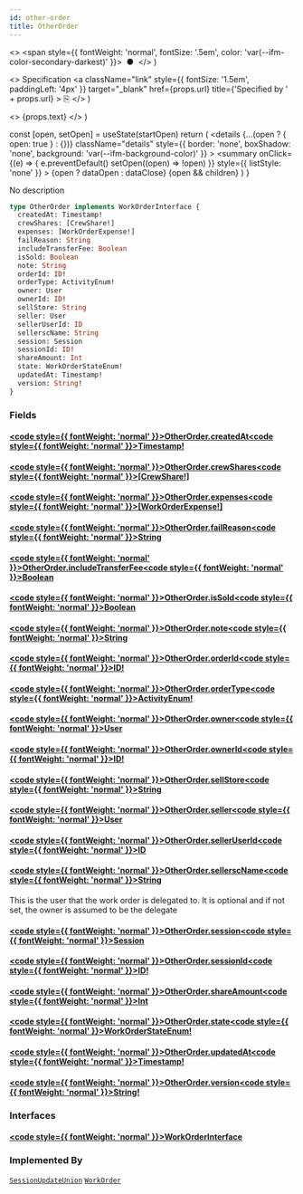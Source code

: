 ```yaml
---
id: other-order
title: OtherOrder
---
```


  <>
    <span style={{ fontWeight: 'normal', fontSize: '.5em', color: 'var(--ifm-color-secondary-darkest)' }}>
      &nbsp;●&nbsp;
    </span>
  </>
)

  <>
    Specification
    <a
      className="link"
      style={{ fontSize: '1.5em', paddingLeft: '4px' }}
      target="_blank"
      href={props.url}
      title={'Specified by ' + props.url}
    >
      ⎘
    </a>
  </>
)

  <>
    <span className={props.class}>{props.text}</span>
  </>
)


  const [open, setOpen] = useState(startOpen)
  return (
    <details
      {...(open ? { open: true } : {})}
      className="details"
      style={{ border: 'none', boxShadow: 'none', background: 'var(--ifm-background-color)' }}
    >
      <summary
        onClick={(e) => {
          e.preventDefault()
          setOpen((open) => !open)
        }}
        style={{ listStyle: 'none' }}
      >
        {open ? dataOpen : dataClose}
      </summary>
      {open && children}
    </details>
  )
}

No description

```graphql
type OtherOrder implements WorkOrderInterface {
  createdAt: Timestamp!
  crewShares: [CrewShare!]
  expenses: [WorkOrderExpense!]
  failReason: String
  includeTransferFee: Boolean
  isSold: Boolean
  note: String
  orderId: ID!
  orderType: ActivityEnum!
  owner: User
  ownerId: ID!
  sellStore: String
  seller: User
  sellerUserId: ID
  sellerscName: String
  session: Session
  sessionId: ID!
  shareAmount: Int
  state: WorkOrderStateEnum!
  updatedAt: Timestamp!
  version: String!
}
```

### Fields

#### [<code style={{ fontWeight: 'normal' }}>OtherOrder.<b>createdAt</b></code>](#)<Bullet />[<code style={{ fontWeight: 'normal' }}><b>Timestamp!</b></code>](/api/types/scalars/timestamp.mdx) <Badge class="badge badge--secondary badge--non_null" text="non-null"/> <Badge class="badge badge--secondary " text="scalar"/>

#### [<code style={{ fontWeight: 'normal' }}>OtherOrder.<b>crewShares</b></code>](#)<Bullet />[<code style={{ fontWeight: 'normal' }}><b>[CrewShare!]</b></code>](/api/types/objects/crew-share.mdx) <Badge class="badge badge--secondary " text="list"/> <Badge class="badge badge--secondary " text="object"/>

#### [<code style={{ fontWeight: 'normal' }}>OtherOrder.<b>expenses</b></code>](#)<Bullet />[<code style={{ fontWeight: 'normal' }}><b>[WorkOrderExpense!]</b></code>](/api/types/objects/work-order-expense.mdx) <Badge class="badge badge--secondary " text="list"/> <Badge class="badge badge--secondary " text="object"/>

#### [<code style={{ fontWeight: 'normal' }}>OtherOrder.<b>failReason</b></code>](#)<Bullet />[<code style={{ fontWeight: 'normal' }}><b>String</b></code>](/api/types/scalars/string.mdx) <Badge class="badge badge--secondary " text="scalar"/>

#### [<code style={{ fontWeight: 'normal' }}>OtherOrder.<b>includeTransferFee</b></code>](#)<Bullet />[<code style={{ fontWeight: 'normal' }}><b>Boolean</b></code>](/api/types/scalars/boolean.mdx) <Badge class="badge badge--secondary " text="scalar"/>

#### [<code style={{ fontWeight: 'normal' }}>OtherOrder.<b>isSold</b></code>](#)<Bullet />[<code style={{ fontWeight: 'normal' }}><b>Boolean</b></code>](/api/types/scalars/boolean.mdx) <Badge class="badge badge--secondary " text="scalar"/>

#### [<code style={{ fontWeight: 'normal' }}>OtherOrder.<b>note</b></code>](#)<Bullet />[<code style={{ fontWeight: 'normal' }}><b>String</b></code>](/api/types/scalars/string.mdx) <Badge class="badge badge--secondary " text="scalar"/>

#### [<code style={{ fontWeight: 'normal' }}>OtherOrder.<b>orderId</b></code>](#)<Bullet />[<code style={{ fontWeight: 'normal' }}><b>ID!</b></code>](/api/types/scalars/id.mdx) <Badge class="badge badge--secondary badge--non_null" text="non-null"/> <Badge class="badge badge--secondary " text="scalar"/>

#### [<code style={{ fontWeight: 'normal' }}>OtherOrder.<b>orderType</b></code>](#)<Bullet />[<code style={{ fontWeight: 'normal' }}><b>ActivityEnum!</b></code>](/api/types/enums/activity-enum.mdx) <Badge class="badge badge--secondary badge--non_null" text="non-null"/> <Badge class="badge badge--secondary " text="enum"/>

#### [<code style={{ fontWeight: 'normal' }}>OtherOrder.<b>owner</b></code>](#)<Bullet />[<code style={{ fontWeight: 'normal' }}><b>User</b></code>](/api/types/objects/user.mdx) <Badge class="badge badge--secondary " text="object"/>

#### [<code style={{ fontWeight: 'normal' }}>OtherOrder.<b>ownerId</b></code>](#)<Bullet />[<code style={{ fontWeight: 'normal' }}><b>ID!</b></code>](/api/types/scalars/id.mdx) <Badge class="badge badge--secondary badge--non_null" text="non-null"/> <Badge class="badge badge--secondary " text="scalar"/>

#### [<code style={{ fontWeight: 'normal' }}>OtherOrder.<b>sellStore</b></code>](#)<Bullet />[<code style={{ fontWeight: 'normal' }}><b>String</b></code>](/api/types/scalars/string.mdx) <Badge class="badge badge--secondary " text="scalar"/>

#### [<code style={{ fontWeight: 'normal' }}>OtherOrder.<b>seller</b></code>](#)<Bullet />[<code style={{ fontWeight: 'normal' }}><b>User</b></code>](/api/types/objects/user.mdx) <Badge class="badge badge--secondary " text="object"/>

#### [<code style={{ fontWeight: 'normal' }}>OtherOrder.<b>sellerUserId</b></code>](#)<Bullet />[<code style={{ fontWeight: 'normal' }}><b>ID</b></code>](/api/types/scalars/id.mdx) <Badge class="badge badge--secondary " text="scalar"/>

#### [<code style={{ fontWeight: 'normal' }}>OtherOrder.<b>sellerscName</b></code>](#)<Bullet />[<code style={{ fontWeight: 'normal' }}><b>String</b></code>](/api/types/scalars/string.mdx) <Badge class="badge badge--secondary " text="scalar"/>

This is the user that the work order is delegated to. It is optional and if not set,
the owner is assumed to be the delegate

#### [<code style={{ fontWeight: 'normal' }}>OtherOrder.<b>session</b></code>](#)<Bullet />[<code style={{ fontWeight: 'normal' }}><b>Session</b></code>](/api/types/objects/session.mdx) <Badge class="badge badge--secondary " text="object"/>

#### [<code style={{ fontWeight: 'normal' }}>OtherOrder.<b>sessionId</b></code>](#)<Bullet />[<code style={{ fontWeight: 'normal' }}><b>ID!</b></code>](/api/types/scalars/id.mdx) <Badge class="badge badge--secondary badge--non_null" text="non-null"/> <Badge class="badge badge--secondary " text="scalar"/>

#### [<code style={{ fontWeight: 'normal' }}>OtherOrder.<b>shareAmount</b></code>](#)<Bullet />[<code style={{ fontWeight: 'normal' }}><b>Int</b></code>](/api/types/scalars/int.mdx) <Badge class="badge badge--secondary " text="scalar"/>

#### [<code style={{ fontWeight: 'normal' }}>OtherOrder.<b>state</b></code>](#)<Bullet />[<code style={{ fontWeight: 'normal' }}><b>WorkOrderStateEnum!</b></code>](/api/types/enums/work-order-state-enum.mdx) <Badge class="badge badge--secondary badge--non_null" text="non-null"/> <Badge class="badge badge--secondary " text="enum"/>

#### [<code style={{ fontWeight: 'normal' }}>OtherOrder.<b>updatedAt</b></code>](#)<Bullet />[<code style={{ fontWeight: 'normal' }}><b>Timestamp!</b></code>](/api/types/scalars/timestamp.mdx) <Badge class="badge badge--secondary badge--non_null" text="non-null"/> <Badge class="badge badge--secondary " text="scalar"/>

#### [<code style={{ fontWeight: 'normal' }}>OtherOrder.<b>version</b></code>](#)<Bullet />[<code style={{ fontWeight: 'normal' }}><b>String!</b></code>](/api/types/scalars/string.mdx) <Badge class="badge badge--secondary badge--non_null" text="non-null"/> <Badge class="badge badge--secondary " text="scalar"/>

### Interfaces

#### [<code style={{ fontWeight: 'normal' }}><b>WorkOrderInterface</b></code>](/api/types/interfaces/work-order-interface.mdx) <Badge class="badge badge--secondary " text="interface"/>

### Implemented By

[`SessionUpdateUnion`](/api/types/unions/session-update-union.mdx) <Badge class="badge badge--secondary badge--relation" text="union"/><Bullet />[`WorkOrder`](/api/types/unions/work-order.mdx) <Badge class="badge badge--secondary badge--relation" text="union"/>
